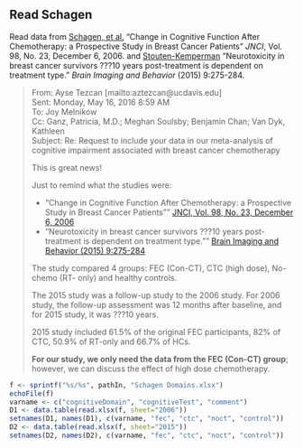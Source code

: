 ## Read Schagen

Read data from 
[Schagen, et al.](http://www.ncbi.nlm.nih.gov/pubmed/17148777)
"Change in Cognitive Function After Chemotherapy: a Prospective Study in Breast Cancer Patients"
*JNCI*,
Vol. 98, No. 23, December 6, 2006.
and
[Stouten-Kemperman](http://www.ncbi.nlm.nih.gov/pubmed/24858488)
"Neurotoxicity in breast cancer survivors ???10 years post-treatment is dependent on treatment type."
*Brain Imaging and Behavior*
(2015) 9:275-284.

> From: Ayse Tezcan [mailto:aztezcan@ucdavis.edu]   
> Sent: Monday, May 16, 2016 8:59 AM  
> To: Joy Melnikow  
> Cc: Ganz, Patricia, M.D.; Meghan Soulsby; Benjamin Chan; Van Dyk, Kathleen  
> Subject: Re: Request to include your data in our meta-analysis of cognitive
> impairment  associated with breast cancer chemotherapy
> 
> This is great news!
> 
> Just to remind what the studies were:
> 
> * "Change in Cognitive Function After Chemotherapy: a Prospective Study in Breast Cancer Patients"" [JNCI, Vol. 98, No. 23, December 6, 2006](http://www.ncbi.nlm.nih.gov/pubmed/17148777)
> * "Neurotoxicity in breast cancer survivors ???10 years post-treatment is dependent on treatment type."" [Brain Imaging and Behavior (2015) 9:275-284](http://www.ncbi.nlm.nih.gov/pubmed/24858488)
> 
> The study compared 4 groups: FEC (Con-CT), CTC (high dose), No-chemo (RT-
> only) and healthy controls.
> 
> The 2015 study was a follow-up study to the 2006 study. For 2006 study, the
> follow-up assessment was 12 months after baseline, and for 2015 study, it
> was ???10 years.
> 
> 2015 study included 61.5% of the original FEC participants, 82% of CTC,
> 50.9% of RT-only and 66.7% of HCs.
> 
> **For our study, we only need the data from the FEC (Con-CT) group**; however,
> we can discuss the effect of high dose chemotherapy.

```r
f <- sprintf("%s/%s", pathIn, "Schagen Domains.xlsx")
echoFile(f)
varname <- c("cognitiveDomain", "cognitiveTest", "comment")
D1 <- data.table(read.xlsx(f, sheet="2006"))
setnames(D1, names(D1), c(varname, "fec", "ctc", "noct", "control"))
D2 <- data.table(read.xlsx(f, sheet="2015"))
setnames(D2, names(D2), c(varname, "fec", "ctc", "noct", "control"))
```
